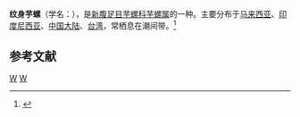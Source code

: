 {{Speciesbox 
| taxon = Conus arenatus
| authority = Hwass, 1792
| image = Conus_arenatus.shell001.jpg
}}
'''纹身芋螺'''（学名：''{{lang|la|Conus arenatus}}''），是[[新腹足目|新腹足目]][[芋螺科|芋螺科]][[芋螺属|芋螺属]]的一种。主要分布于[[马来西亚|马来西亚]]、[[印度尼西亚|印度尼西亚]]、[[中国大陆|中国大陆]]、[[台湾|台湾]]，常栖息在潮间带。<ref>{{cite web|url=http://shell.sinica.edu.tw/chinese/shellbase_detail.php?science_no=1519|title=国际贝库：纹身芋螺|publisher=台湾贝类资料库|accessdate=2009-08-11|archive-date=2016-03-04|archive-url=https://web.archive.org/web/20160304130259/http://shell.sinica.edu.tw/chinese/shellbase_detail.php?science_no=1519|dead-url=no}}</ref>

== 参考文献 ==
{{reflist}}
{{Taxonbar}}

[[Category:1792年描述的动物|W]]
[[Category:芋螺属|W]]